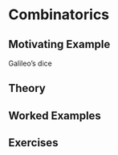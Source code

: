# Combinatorics {#combinatorics}

## Motivating Example {-}

Galileo's dice

## Theory {-}

## Worked Examples {-}

## Exercises {-}
